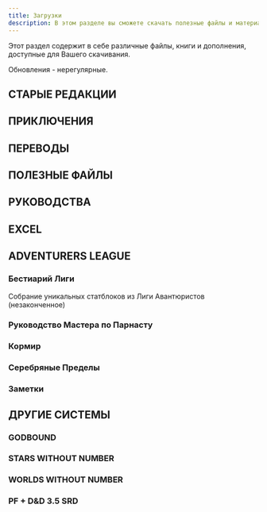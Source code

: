 ```yaml
---
title: Загрузки
description: В этом разделе вы сможете скачать полезные файлы и материалы по D&D
---
```


Этот раздел содержит в себе различные файлы, книги и дополнения, доступные для Вашего скачивания.

Обновления - нерегулярные.

## СТАРЫЕ РЕДАКЦИИ




## ПРИКЛЮЧЕНИЯ

<file file="remix_drakonyego_kusha_v_0_97.pdf" title="Драконий Куш - Ремикс Александриана"/>

## ПЕРЕВОДЫ

<file file="LAZY_DM_RESOURCE_DOCUMENT_090.pdf" title="Ресурсный документ Ленивого Мастера (PDF)"/>

<file file="LAZY_DM_RESOURCE_DOCUMENT_090.docx" title="Ресурсный документ Ленивого Мастера (DOCX)"/>

## ПОЛЕЗНЫЕ ФАЙЛЫ


<file file="basic-player-manual.pdf" title="Базовое руководство игрока"/>

<File file="lance-troop-rules-draft-1.pdf" title="Заметка про правила отряда"/>

<File file="eldritch-knight-095-beta-29052021.pdf" title="ЛУЧНИК ЗАКЛИНАТЕЛЬ [ELDRITCH 
ARCHER]"/>

<File file="eldritch-knight-081-beta-29102020.pdf" title="Лучник и Рыцарь Заклинатели"/>


<File file="rosette-stone-osr-hackandslash.pdf" title="Розетский камень OSR" />

<File file="palant-guide-to-exploration-v07-2021.pdf" title="Путешествие и исследование - РАСШИРЕННЫЕ ПРАВИЛА ПЯТОЙ РЕДАКЦИИ "/>

<File file="palant-wilderness-survival-guide-v0995-11112022-rev12.pdf" title="Руководство Паланта по дикой местности, путешествиям и исследованию"/>

<File file="phb5e-alpha.pdf" title="Альфа версия Книги игрока"/>


<File file="campaigncartographer3-rus-guide.pdf" title="Руководство по Campaign Cartographer 3+ на русском языке"/>


<File file="mulmaster-city-guide.pdf" title="Описание Мулмастера (на английском)"/>

<File file="5e_nautical_aderntures_v2.pdf" title="Правила для морских путешествий от Old Dungeon Master, версия 2"/>

<File file="Памятка - Игрокам - Как действовать.pdf" title="Памятка - Игрокам - Как действовать"/>

<File file="Памятка_Игрокам_Как_действовать.pdf" title="Памятка - Игрокам - Как действовать"/>

<File file="angry-gm-core-mechanic-rus.docx" title="ОСНОВНАЯ МЕХАНИКА ЗЛОГО ГМ-А"/>


## РУКОВОДСТВА

<File file="MULTIVERSE_CHRONOLOGY.pdf" title="Хронология Мультивселенной"/>


<File file="hexcrawl-rules-5e-alexandrian.pdf" title="Правила гекскраула для пятой редакции от Александриана"/>

<File file="bgdia_primer_0.9.pdf" title="Праймер кампании Лиги Авантюристов Врата Балдура: Нисхождение в Авернус"/>


<File file="palant-guide-item-crafting-chapter-2-additional-rules-v041-07122019.pdf" title="Старый черновик правил изготовления предметов"/>

<File file="06_combat_rules_variant.docx" title="Старый черновик измененных правил сражения, в формате docx"/>

<File file="06_combat_rules_variant_v.0.8_alpha.docx" title="Старый черновик измененных правил сражения версия 0.8, в формате docx"/>

<File file="E5E_MARTIAL_TRADITIONS_SCHOOLS_TECHNIQUES_MANEUVERS_RUS_REV03_05052023.pdf" title="ВОИНСКИЕ ТРАДИЦИИ, БОЕВЫЕ ШКОЛЫ, ТЕХНИКИ, ПРИЕМЫ"/>

<File file="06_combat_rules_variant_v.0.8_alpha.pdf" title="Старый черновик измененных правил сражения версия 0.8, в формате pdf"/>


<File file="aethan-guide-to-seafaring-draft.pdf" title="Руководство Эйтана по мореплаванию, черновик"/>

## EXCEL

<File file="healing-herbalism-generator.xls" title="ГЕНЕРАТОР ЛЕЧЕНИЯ И ГЕРБАЛИЗМА"/>

## ADVENTURERS LEAGUE

<File file="al-backgrounds-compendium-097.pdf" title="Собрание предысторий Лиги Авантюристов 0.97"/>

<File file="al-backgrounds-compendium-101.pdf" title="Собрание предысторий Лиги Авантюристов 1.01"/>

<File file="al-backgrounds-compendium-102.pdf" title="Собрание предысторий Лиги Авантюристов 1.02"/>

<File file="al-backgrounds-compendium-110.pdf" title="Собрание предысторий Лиги Авантюристов 1.10"/>

<File file="al-backgrounds-compendium-111.docx" title="Собрание предысторий Лиги Авантюристов 1.11 docx"/>

<File file="al-compendium-of-al-backgrounds-rus-v.0.9.0.pdf" title="Собрание предысторий Лиги Авантюристов 0.90 (на русском языке)"/>

<File file="al_backgrounds_rus_v1-0_1.pdf" title="Собрание предысторий Лиги Авантюристов 1.01 (на русском языке, r00t edition)"/>


### Бестиарий Лиги

Собрание уникальных статблоков из Лиги Авантюристов (незаконченное)

<File file="al_tome_of_foes-v-0-6-3.pdf" title="Бестиарий Лиги Авантюристов"/>


### Руководство Мастера по Парнасту

<File file="parnast.pdf" title="ПАРНАСТ В 1491 ЛД Описание города и основных персонажей в нем."/>


<File file="parnast-master-guide-.pdf" title="Руководство Мастера по Парнасту"/>

### Кормир

<File file="cormyr-1493-dr-work-in-progress-issue-1.pdf" title="КОРМИР В 1493 ЛД"/>

### Серебряные Пределы

<File file="silver-marches.pdf" title="Серебряные Пределы в 1493 ЛД"/>

<File file="deadlymarches.docx" title="Смертельные Пределы в 1493 ЛД - docx"/>

### Заметки

<File file="cdnd-5e-d0b8-osr.pdf" title="D&D 5e и OSR"/>


## ДРУГИЕ СИСТЕМЫ


### GODBOUND

<File file="godbound_free_ru_20191116.pdf" title="Godbound (бесплатная версия), перевод на русский"/>

### STARS WITHOUT NUMBER

<File file="stars_without_number_rus_rus.pdf" title="Бесчисленные звезды"/>

### WORLDS WITHOUT NUMBER

<File file="worlds-without-number-player-book.docx" title="Бесчисленные миры, книга игрока"/>

### PF + D&D 3.5 SRD

<File file="sbornik-osnovnyh-pravil-versiya-0.82-rolevaya-igra-r-pathfinder.docx" title="Сборник основных правил (PF 1 like), v.0.82"/>